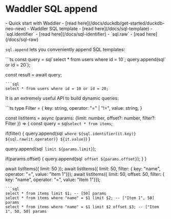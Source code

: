 
# Waddler SQL append
<Prerequisites>
- Quick start with Waddler - [read here](/docs/duckdb/get-started/duckdb-neo-new)
- Waddler SQL template - [read here](/docs/sql-template)
- `sql.identifier` - [read here](/docs/sql-identifier)
- `sql.raw` - [read here](/docs/sql-raw)
</Prerequisites>
<br/>

`sql.append` lets you conveniently append SQL templates:

<Section>
```ts
const query = sql`select * from users where id = 10`;
query.append(sql` or id = 20`);

const result = await query;
```
```sql
select * from users where id = 10 or id = 20;
```
</Section>

It is an extremely useful API to build dynamic queries:
<Section>
```ts
type Filter = {
  key: string,
  operator: "=" | "!=", 
  value: string,
}

const listItems = async (params: {limit: number, offset?: number, filter?: Filter }) => {
  const query = sql`select * from items`;

  if(filter) {
    query.append(sql` where ${sql.identifier(it.key)} ${sql.raw(it.operator)} ${it.value}`)
  }

  query.append(sql` limit ${params.limit}`);

  if(params.offset) {
    query.append(sql` offset ${params.offset}`);
  }
}

await listItems({ limit: 50 });
await listItems({ limit: 50, filter: { key: "name", operator: "=", value: "Item 1"}});
await listItems({ limit: 50, offset: 50, filter: { key: "name", operator: "=", value: "Item 1"}});
```
```sql
select * from items limit $1; -- [50] params
select * from items where "name" = $1 limit $2; -- ["Item 1", 50] params
select * from items where "name" = $1 limit $2 offset $3; -- ["Item 1", 50, 50] params
```
</Section>